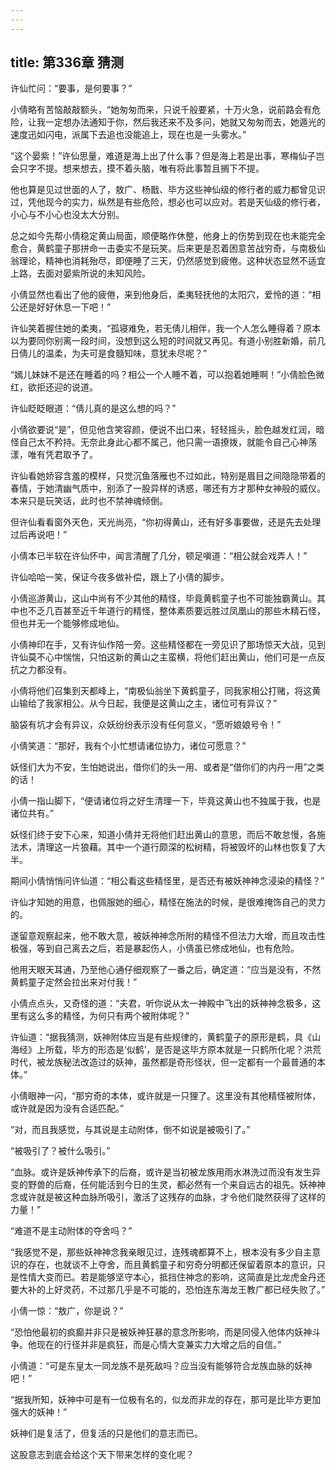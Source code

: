 ```yaml
---
---
---
```

title: 第336章 猜测
---





许仙忙问：“要事，是何要事？”

小倩略有苦恼敲敲额头，“她匆匆而来，只说千般要紧，十万火急，说前路会有危险，让我一定想办法通知于你，然后我还来不及多问，她就又匆匆而去，她遁光的速度迅如闪电，派属下去追也没能追上，现在也是一头雾水。”

“这个晏紫！”许仙思量，难道是海上出了什么事？但是海上若是出事，寒梅仙子岂会只字不提。想来想去，摸不着头脑，唯有将此事暂且搁下不提。

他也算是见过世面的人了，敖广、杨戬、毕方这些神仙级的修行者的威力都曾见识过，凭他现今的实力，纵然是有些危险，想必也可以应对。若是天仙级的修行者，小心与不小心也没太大分别。

总之如今先帮小倩稳定黄山局面，顺便略作休整，他身上的伤势到现在也未能完全愈合，黄鹤童子那拼命一击委实不是玩笑。后来更是忍着困意苦战穷奇，与南极仙翁理论，精神也消耗殆尽，即便睡了三天，仍然感觉到疲倦。这种状态显然不适宜上路，去面对晏紫所说的未知风险。

小倩显然也看出了他的疲倦，来到他身后，柔夷轻抚他的太阳穴，爱怜的道：“相公还是好好休息一下吧！”

许仙笑着握住她的柔夷，“孤寝难免，若无倩儿相伴，我一个人怎么睡得着？原本以为要同你别离一段时间，没想到这么短的时间就又再见。有道小别胜新婚，前几日倩儿的温柔，为夫可是食髓知味，意犹未尽呢？”

“嫣儿妹妹不是还在睡着的吗？相公一个人睡不着，可以抱着她睡啊！”小倩脸色微红，欲拒还迎的说道。

许仙眨眨眼道：“倩儿真的是这么想的吗？”

小倩欲要说“是”，但见他含笑容颜，便说不出口来，轻轻摇头，脸色越发红润，暗怪自己太不矜持。无奈此身此心都不属己，他只需一语撩拨，就能令自己心神荡漾，唯有凭君取予了。

许仙看她娇容含羞的模样，只觉沉鱼落雁也不过如此，特别是眉目之间隐隐带着的春情，于她清幽气质中，别添了一股异样的诱惑，哪还有方才那种女神般的威仪。本来只是玩笑话，此时也不禁神魂倾倒。

但许仙看看窗外天色，天光尚亮，“你初得黄山，还有好多事要做，还是先去处理过后再说吧！”

小倩本已半软在许仙怀中，闻言清醒了几分，顿足嗔道：“相公就会戏弄人！”

许仙哈哈一笑，保证今夜多做补偿，跟上了小倩的脚步。

小倩巡游黄山，这山中尚有不少其他的精怪，毕竟黄鹤童子也不可能独霸黄山。其中也不乏几百甚至近千年道行的精怪，整体素质要远胜过凤凰山的那些木精石怪，但也并无一个能够修成地仙。

小倩神印在手，又有许仙作陪一旁。这些精怪都在一旁见识了那场惊天大战，见到许仙莫不心中惴惴，只怕这新的黄山之主蛮横，将他们赶出黄山，他们可是一点反抗之力都没有。

小倩将他们召集到天都峰上，“南极仙翁坐下黄鹤童子，同我家相公打赌，将这黄山输给了我家相公。从今日起，我便是这黄山之主，诸位可有异议？”

脑袋有坑才会有异议，众妖纷纷表示没有任何意义，“愿听娘娘号令！”

小倩笑道：“那好，我有个小忙想请诸位协力，诸位可愿意？”

妖怪们大为不安，生怕她说出，借你们的头一用、或者是“借你们的内丹一用”之类的话！

小倩一指山脚下，“便请诸位将之好生清理一下，毕竟这黄山也不独属于我，也是诸位共有。”

妖怪们终于安下心来，知道小倩并无将他们赶出黄山的意思，而后不敢怠慢，各施法术，清理这一片狼藉。其中一个道行颇深的松树精，将被毁坏的山林也恢复了大半。

期间小倩悄悄问许仙道：“相公看这些精怪里，是否还有被妖神神念浸染的精怪？”

许仙才知她的用意，也佩服她的细心，精怪在施法的时候，是很难掩饰自己的灵力的。

遂留意观察起来，他不敢大意，被妖神神念所附的精怪不但法力大增，而且攻击性极强，等到自己离去之后，若是暴起伤人，小倩虽已修成地仙，也有危险。

他用天眼天耳通，乃至他心通仔细观察了一番之后，确定道：“应当是没有，不然黄鹤童子定然会拉出来对付我！”

小倩点点头，又奇怪的道：“夫君，听你说从太一神殿中飞出的妖神神念极多，这里有这么多的精怪，为何只有两个被附体呢？”

许仙道：“据我猜测，妖神附体应当是有些规律的，黄鹤童子的原形是鹤，具《山海经》上所载，毕方的形态是‘似鹤’，是否是这毕方原本就是一只鹤所化呢？洪荒时代，被龙族秘法改造过的妖神，虽然都是奇形怪状，但一定都有一个最普通的本体。”

小倩眼神一闪，“那穷奇的本体，或许就是一只狸了。这里没有其他精怪被附体，或许就是因为没有合适匹配。”

“对，而且我感觉，与其说是主动附体，倒不如说是被吸引了。”

“被吸引了？被什么吸引。”

“血脉。或许是妖神传承下的后裔，或许是当初被龙族用雨水淋洗过而没有发生异变的野兽的后裔，任何能活到今日的生灵，都必然有一个来自远古的祖先。妖神神念或许就是被这种血脉所吸引，激活了这残存的血脉，才令他们陡然获得了这样的力量！”

“难道不是主动附体的夺舍吗？”

“我感觉不是，那些妖神神念我亲眼见过，连残魂都算不上，根本没有多少自主意识的存在，也就谈不上夺舍，而且黄鹤童子和穷奇分明都还保留着原本的意识，只是性情大变而已。若是能够坚守本心，抵挡住神念的影响，这简直是比龙虎金丹还要大补的上好灵药，不过那几乎是不可能的，恐怕连东海龙王教广都已经失败了。”

小倩一惊：“敖广，你是说？”

“恐怕他最初的疯癫并非只是被妖神狂暴的意念所影响，而是同侵入他体内妖神斗争。他现在的行径并非是疯狂，而是心情大变兼实力大增之后的自信。”

小倩道：“可是东皇太一同龙族不是死敌吗？应当没有能够符合龙族血脉的妖神吧！”

“据我所知，妖神中可是有一位极有名的，似龙而非龙的存在，那可是比毕方更加强大的妖神！”

妖神们是复活了，但复活的只是他们的意志而已。

这股意志到底会给这个天下带来怎样的变化呢？